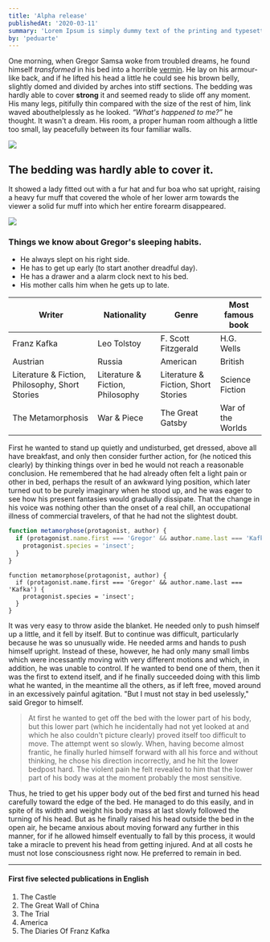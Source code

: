 ```yaml
---
title: 'Alpha release'
publishedAt: '2020-03-11'
summary: 'Lorem Ipsum is simply dummy text of the printing and typesetting industry.'
by: 'peduarte'
---
```


One morning, when Gregor Samsa woke from troubled dreams, he found himself _transformed_ in his bed into a horrible [vermin](http://en.wikipedia.org/wiki/Vermin 'Wikipedia Vermin'). He lay on his armour-like back, and if he lifted his head a little he could see his brown belly, slightly domed and divided by arches into stiff sections. The bedding was hardly able to cover **strong** it and seemed ready to slide off any moment. His many legs, pitifully thin compared with the size of the rest of him, link waved abouthelplessly as he looked. <cite>“What's happened to me?”</cite> he thought. It wasn't a dream. His room, a proper human room although a little too small, lay peacefully between its four familiar walls.

<img src="/blog/blog1.jpg" />

## The bedding was hardly able to cover it.

It showed a lady fitted out with a fur hat and fur boa who sat upright, raising a heavy fur muff that covered the whole of her lower arm towards the viewer a solid fur muff into which her entire forearm disappeared.

<img src="/blog/demo.gif" />

### Things we know about Gregor's sleeping habits.

- He always slept on his right side.
- He has to get up early (to start another dreadful day).
- He has a drawer and a alarm clock next to his bed.
- His mother calls him when he gets up to late.

<table>
  <thead>
    <tr>
      <th>Writer</th>
      <th>Nationality</th>
      <th>Genre</th>
      <th>Most famous book</th>
    </tr>
  </thead>
  <tbody>
    <tr>
      <td>Franz Kafka</td>
      <td>Leo Tolstoy</td>
      <td>F. Scott Fitzgerald</td>
      <td>H.G. Wells</td>
    </tr>
    <tr>
      <td>Austrian</td>
      <td>Russia</td>
      <td>American</td>
      <td>British</td>
    </tr>
    <tr>
      <td>Literature & Fiction, Philosophy, Short Stories</td>
      <td>Literature & Fiction, Philosophy</td>
      <td>Literature & Fiction, Short Stories</td>
      <td>Science Fiction</td>
    </tr>
    <tr>
      <td>The Metamorphosis</td>
      <td>War & Piece</td>
      <td>The Great Gatsby</td>
      <td>War of the Worlds</td>
    </tr>
  </tbody>
</table>

First he wanted to stand up quietly and undisturbed, get dressed, above all have breakfast, and only then consider further action, for (he noticed this clearly) by thinking things over in bed he would not reach a reasonable conclusion. He remembered that he had already often felt a light pain or other in bed, perhaps the result of an awkward lying position, which later turned out to be purely imaginary when he stood up, and he was eager to see how his present fantasies would gradually dissipate. That the change in his voice was nothing other than the onset of a real chill, an occupational illness of commercial travelers, of that he had not the slightest doubt.

```js
function metamorphose(protagonist, author) {
  if (protagonist.name.first === 'Gregor' && author.name.last === 'Kafka') {
    protagonist.species = 'insect';
  }
}
```

```js{2,3,4}
function metamorphose(protagonist, author) {
  if (protagonist.name.first === 'Gregor' && author.name.last === 'Kafka') {
    protagonist.species = 'insect';
  }
}
```

It was very easy to throw aside the blanket. He needed only to push himself up a little, and it fell by itself. But to continue was difficult, particularly because he was so unusually wide. He needed arms and hands to push himself upright. Instead of these, however, he had only many small limbs which were incessantly moving with very different motions and which, in addition, he was unable to control. If he wanted to bend one of them, then it was the first to extend itself, and if he finally succeeded doing with this limb what he wanted, in the meantime all the others, as if left free, moved around in an excessively painful agitation. "But I must not stay in bed uselessly," said Gregor to himself.

> At first he wanted to get off the bed with the lower part of his body, but this lower part (which he incidentally had not yet looked at and which he also couldn't picture clearly) proved itself too difficult to move. The attempt went so slowly. When, having become almost frantic, he finally hurled himself forward with all his force and without thinking, he chose his direction incorrectly, and he hit the lower bedpost hard. The violent pain he felt revealed to him that the lower part of his body was at the moment probably the most sensitive.

Thus, he tried to get his upper body out of the bed first and turned his head carefully toward the edge of the bed. He managed to do this easily, and in spite of its width and weight his body mass at last slowly followed the turning of his head. But as he finally raised his head outside the bed in the open air, he became anxious about moving forward any further in this manner, for if he allowed himself eventually to fall by this process, it would take a miracle to prevent his head from getting injured. And at all costs he must not lose consciousness right now. He preferred to remain in bed.

---

#### First five selected publications in English

1. The Castle
2. The Great Wall of China
3. The Trial
4. America
5. The Diaries Of Franz Kafka
